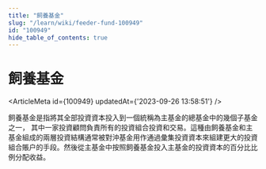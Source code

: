 ```yaml
---
title: "飼養基金"
slug: "/learn/wiki/feeder-fund-100949"
id: "100949"
hide_table_of_contents: true
---
```



# 飼養基金

<ArticleMeta id={100949} updatedAt={'2023-09-26 13:58:51'} />
<div className='border-solid border-b border-t-0 my-4 border-[var(--ifm-color-gray-300)]' />

飼養基金是指將其全部投資資本投入到一個統稱為主基金的總基金中的幾個子基金之一， 其中一家投資顧問負責所有的投資組合投資和交易。這種由飼養基金和主基金組成的兩層投資結構通常被對沖基金用作通過彙集投資資本來組建更大的投資組合賬户的手段。然後從主基金中按照飼養基金投入主基金的投資資本的百分比比例分配收益。
